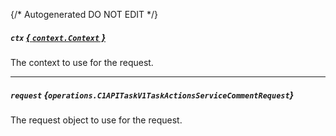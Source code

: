 {/* Autogenerated DO NOT EDIT  */}

##### `ctx` [*{ `context.Context` }*](https://pkg.go.dev/context#Context)
The context to use for the request.

---
##### `request` *{`operations.C1APITaskV1TaskActionsServiceCommentRequest`}*
The request object to use for the request.

<Collapsible openLabel={Labels.showProperties} closeLabel={Labels.hideProperties}>
  <C1APITaskV1TaskActionsServiceCommentRequest />
</Collapsible>

